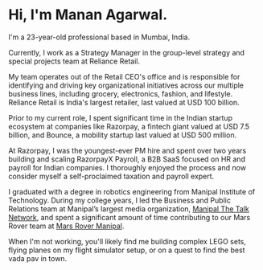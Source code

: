 # Hi, I'm Manan Agarwal.

I'm a 23-year-old professional based in Mumbai, India.

Currently, I work as a Strategy Manager in the group-level strategy and special projects team at Reliance Retail. 

My team operates out of the Retail CEO's office and is responsible for identifying and driving key organizational initiatives across our multiple business lines, including grocery, electronics, fashion, and lifestyle. Reliance Retail is India's largest retailer, last valued at USD 100 billion.

Prior to my current role, I spent significant time in the Indian startup ecosystem at companies like Razorpay, a fintech giant valued at USD 7.5 billion, and Bounce, a mobility startup last valued at USD 500 million.

At Razorpay, I was the youngest-ever PM hire and spent over two years building and scaling RazorpayX Payroll, a B2B SaaS focused on HR and payroll for Indian companies. I thoroughly enjoyed the process and now consider myself a self-proclaimed taxation and payroll expert.

I graduated with a degree in robotics engineering from Manipal Institute of Technology. During my college years, I led the Business and Public Relations team at Manipal’s largest media organization, [Manipal The Talk Network](https://www.manipalthetalk.org/), and spent a significant amount of time contributing to our Mars Rover team at [Mars Rover Manipal](http://marsrovermanipal.com/).

When I'm not working, you'll likely find me building complex LEGO sets, flying planes on my flight simulator setup, or on a quest to find the best vada pav in town.

